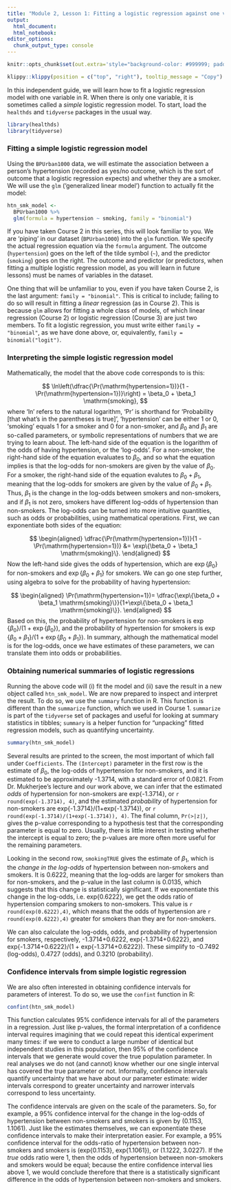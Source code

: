 ```yaml
---
title: "Module 2, Lesson 1: Fitting a logistic regression against one variable"
output: 
  html_document:
  html_notebook:
editor_options: 
  chunk_output_type: console
---
```


```r
knitr::opts_chunk$set(out.extra='style="background-color: #999999; padding:7px; display: inline-block;"')
```


```r
klippy::klippy(position = c("top", "right"), tooltip_message = "Copy")
```

In this independent guide, we will learn how to fit a logistic regression model
with one variable in R. When there is only one variable, it is sometimes called
a *simple* logistic regression model. To start, load the `healthds` and `tidyverse`
packages in the usual way.

```r
library(healthds)
library(tidyverse)
```

### Fitting a simple logistic regression model

Using the `BPUrban1000` data, we will estimate the association between a
person's hypertension (recorded as yes/no outcome, which is the sort of outcome
that a logistic regression expects) and whether they are a smoker. We will use
the `glm` ('generalized linear model') function to actually fit the model:

```r
htn_smk_model <- 
  BPUrban1000 %>%
  glm(formula = hypertension ~ smoking, family = "binomial")
```

If you have taken Course 2 in this series, this will look familiar to you. We
are 'piping' in our dataset (`BPUrban1000`) into the `glm` function. We specify
the actual regression equation via the `formula` argument. The outcome
(`hypertension`) goes on the left of the tilde symbol (`~`), and the predictor
(`smoking`) goes on the right. The outcome and predictor (or predictor*s*, when
fitting a multiple logistic regression model, as you will learn in future
lessons) must be names of variables in the dataset.


One thing that will be unfamiliar to you, even if you have taken Course 2, is
the last argument: `family = "binomial"`. This is critical to include; failing
to do so will result in fitting a *linear* regression (as in Course 2). This is
because `glm` allows for fitting a whole class of models, of which linear
regression (Course 2) or logistic regression (Course 3) are just two members. To
fit a logistic regression, you must write either `family = "binomial"`, as we
have done above, or, equivalently, `family = binomial("logit")`.

### Interpreting the simple logistic regression model

Mathematically, the model that the above code corresponds to is this:

$$
\ln\left(\dfrac{\Pr(\mathrm{hypertension=1})}{1 - \Pr(\mathrm{hypertension=1})}\right) = \beta_0 + \beta_1 \mathrm{smoking},
$$
where 'ln' refers to the natural logarithm, 'Pr' is shorthand for 'Probability
[that what's in the parentheses is true]', 'hypertension' can be either 1 or 0,
'smoking' equals 1 for a smoker and 0 for a non-smoker, and $\beta_0$ and
$\beta_1$ are so-called parameters, or symbolic representations of numbers that
we are trying to learn about. The left-hand side of the equation is the
logarithm of the odds of having hypertension, or the 'log-odds'. For a
non-smoker, the right-hand side of the equation evaluates to $\beta_0$, and so
what the equation implies is that the log-odds for non-smokers are given by the
value of $\beta_0$. For a smoker, the right-hand side of the equation evalutes
to $\beta_0+\beta_1$, meaning that the log-odds for smokers are given by the
value of $\beta_0+\beta_1$. Thus, $\beta_1$ is the change in the log-odds
between smokers and non-smokers, and if $\beta_1$ is not zero, smokers have
different log-odds of hypertension than non-smokers. The log-odds can be turned
into more intuitive quantities, such as odds or probabilities, using
mathematical operations. First, we can exponentiate both sides of the equation:

$$
\begin{aligned}
\dfrac{\Pr(\mathrm{hypertension=1})}{1 - \Pr(\mathrm{hypertension=1})} &= \exp\{\beta_0 + \beta_1 \mathrm{smoking}\}.
\end{aligned}
$$
Now the left-hand side gives the odds of hypertension, which
are $\exp\{\beta_0\}$ for non-smokers and $\exp\{\beta_0+\beta_1\}$ for smokers. 
We can go one step further, using algebra to solve for the probability of having
hypertension:

$$
\begin{aligned}
\Pr(\mathrm{hypertension=1})= \dfrac{\exp\{\beta_0 + \beta_1 \mathrm{smoking}\}}{1+\exp\{\beta_0 + \beta_1 \mathrm{smoking}\}}.
\end{aligned}
$$
Based on this, the probability of hypertension for non-smokers is
$\exp\{\beta_0\}/(1+\exp\{\beta_0\})$, and the probability of hypertension for
smokers is $\exp\{\beta_0+\beta_1\}/(1+\exp\{\beta_0+\beta_1\})$. In summary,
although the mathematical model is for the log-odds, once we have estimates of
these parameters, we can translate them into odds or probabilities.


### Obtaining numerical summaries of logistic regressions

Running the above code will (i) fit the model and (ii) save the result in a new
object called `htn_smk_model`. We are now prepared to inspect and interpret the
result. To do so, we use the `summary` function in R. This function is different
than the `summarize` function, which we used in Course 1. `summarize` is part of
the `tidyverse` set of packages and useful for looking at summary statistics in
tibbles; `summary` is a helper function for "unpacking" fitted regression
models, such as quantifying uncertainty.

```r
summary(htn_smk_model)
```

Several results are printed to the screen, the most important of which fall
under `Coefficients`. The `(Intercept)` parameter in the first row is the estimate
of $\beta_0$, the log-odds of hypertension for non-smokers, and it is estimated
to be approximately -1.3714, with a standard error of 0.0821. From Dr.
Mukherjee's lecture and our work above, we can infer that the estimated *odds*
of hypertension for non-smokers are exp{-1.3714}, or `r round(exp(-1.3714),
4)`, and the estimated *probability* of hypertension for non-smokers are
exp{-1.3714}/(1+exp{-1.3714}), or `r round(exp(-1.3714)/(1+exp(-1.3714)), 4)`. 
The final column, `Pr(>|z|)`, gives
the p-value corresponding to a hypothesis test that the corresponding parameter
is equal to zero. Usually, there is little interest in testing whether the
intercept is equal to zero; the p-values are more often more useful for the
remaining parameters.

Looking in the second row, `smokingTRUE` gives the estimate of $\beta_1$, which
is the *change in the log-odds* of hypertension between non-smokers and smokers.
It is 0.6222, meaning that the log-odds are larger for smokers than for
non-smokers, and the p-value in the last column is 0.0135, which suggests that
this change is statistically significant. If we exponentiate this change in the
log-odds, i.e. exp{0.6222}, we get the odds ratio of hypertension comparing
smokers to non-smokers. This value is `r round(exp(0.6222),4)`, which means that
the odds of hypertension are `r round(exp(0.6222),4)` greater for smokers than
they are for non-smokers.

We can also calculate the log-odds, odds, and probability of hypertension 
for smokers, respectively, -1.3714+0.6222, exp{-1.3714+0.6222}, and 
exp{-1.3714+0.6222}/(1 + exp{-1.3714+0.6222}). These simplify to 
-0.7492 (log-odds), 0.4727 (odds), and 0.3210 (probability). 

### Confidence intervals from simple logistic regression

We are also often interested in obtaining confidence intervals for parameters of interest. To do
so, we use the `confint` function in R:

```r
confint(htn_smk_model)
```

This function calculates 95% confidence intervals for all of the parameters in a
regression. Just like p-values, the formal interpretation of a confidence
interval requires imagining that we could repeat this identical experiment many
times: if we were to conduct a large number of identical but independent studies
in this population, then 95% of the confidence intervals that we generate would
cover the true population parameter. In real analyses we do not (and cannot)
know whether our one single interval has covered the true parameter or not.
Informally, confidence intervals quantify uncertainty that we have about our
parameter estimate: wider intervals correspond to greater uncertainty and
narrower intervals correspond to less uncertainty.

The confidence intervals are given on the scale of the parameters. So, for
example, a 95% confidence interval for the change in the log-odds of
hypertension between non-smokers and smokers is given by (0.1153, 1.1061). Just
like the estimates themselves, we can exponentiate these confidence intervals to
make their interpretation easier. For example, a 95% confidence interval for the
odds-ratio of hypertension between non-smokers and smokers is (exp{0.1153},
exp{1.1061}), or (1.1222, 3.0227). If the *true* odds ratio were 1, then the odds of
hypertension between non-smokers and smokers would be equal; because the
entire confidence interval lies above 1, we would conclude therefore that there
is a statistically significant difference in the odds of hypertension between
non-smokers and smokers. 